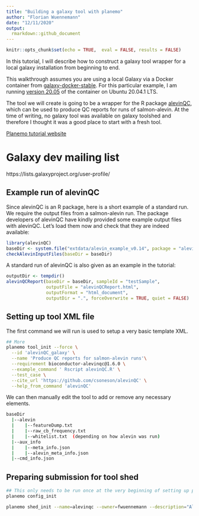 ```yaml
---
title: "Building a galaxy tool with planemo"
author: "Florian Wuennemann"
date: "12/11/2020"
output: 
  rmarkdown::github_document
---
```


```r
knitr::opts_chunk$set(echo = TRUE,  eval = FALSE, results = FALSE)
```

In this tutorial, I will describe how to construct a galaxy tool wrapper for a local galaxy installation from beginning to end. 

This walkthrough assumes you are using a local Galaxy via a Docker container from [galaxy-docker-stable](https://github.com/bgruening/docker-galaxy-stable). For this particular example, I am running [version 20.05](https://github.com/bgruening/docker-galaxy-stable/releases/tag/20.05) of the container on Ubuntu 20.04.1 LTS.

The tool we will create is going to be a wrapper for the R package [alevinQC](http://www.bioconductor.org/packages/release/bioc/html/alevinQC.html), which can be used to produce QC reports for runs of salmon-alevin. At the time of writing, no galaxy tool was available on galaxy toolshed and therefore I thought it was a good place to start with a fresh tool.

[Planemo tutorial website](https://planemo.readthedocs.io/en/latest/writing_standalone.html)

# Galaxy dev mailing list

https://lists.galaxyproject.org/user-profile/

## Example run of alevinQC

Since alevinQC is an R package, here is a short example of a standard run. We require the output files from a salmon-alevin run. The package developers of alevinQC have kindly provided some example output files with alevinQC. Let's load them now and check that they are indeed available:

```r
library(alevinQC)
baseDir <- system.file("extdata/alevin_example_v0.14", package = "alevinQC")
checkAlevinInputFiles(baseDir = baseDir)
```

A standard run of alevinQC is also given as an example in the tutorial:

```r
outputDir <- tempdir()
alevinQCReport(baseDir = baseDir, sampleId = "testSample", 
               outputFile = "alevinQCReport.html", 
               outputFormat = "html_document",
               outputDir = ".", forceOverwrite = TRUE, quiet = FALSE)
```


## Setting up tool XML file

The first command we will run is used to setup a very basic template XML.

```bash
## More 
planemo tool_init --force \
  --id 'alevinQC_galaxy' \
  --name 'Produce QC reports for salmon-alevin runs'\
  --requirement bioconductor-alevinqc@1.6.0 \
  --example_command ' Rscript alevinQC.R' \
  --test_case \
  --cite_url 'https://github.com/csoneson/alevinQC' \
  --help_from_command 'alevinQC'
```

We can then manually edit the tool to add or remove any necessary elements.

```bash
baseDir
  |--alevin
  |    |--featureDump.txt
  |    |--raw_cb_frequency.txt
  |    |--whitelist.txt  (depending on how alevin was run)
  |--aux_info
  |    |--meta_info.json
  |    |--alevin_meta_info.json
  |--cmd_info.json
```


## Preparing submission for tool shed

```bash
## This only needs to be run once at the very beginning of setting up planemo
planemo config_init
```


```bash
planemo shed_init --name=alevinqc --owner=fwuennemann --description="AlevinQC produces quality control reports for salmon-alevin runs." --remote_repository_url=https://github.com/Single-Cell-Academy/alevinQC_galaxy --homepage_url=https://bioconductor.org/packages/release/bioc/html/alevinQC.html
```


